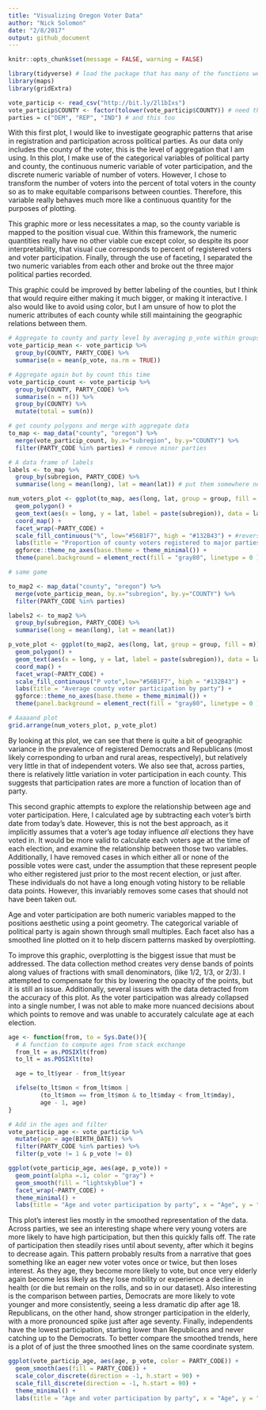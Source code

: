 ```yaml
---
title: "Visualizing Oregon Voter Data"
author: "Nick Solomon"
date: "2/8/2017"
output: github_document
---
```

```r
knitr::opts_chunk$set(message = FALSE, warning = FALSE)
```

```r
library(tidyverse) # load the package that has many of the functions we need
library(maps)
library(gridExtra)
```

```r
vote_particip <- read_csv("http://bit.ly/2l1bIxs")
vote_particip$COUNTY <- factor(tolower(vote_particip$COUNTY)) # need this for later
parties = c("DEM", "REP", "IND") # and this too
```

With this first plot, I would like to investigate geographic patterns that arise in registration and participation across political parties. As our data only includes the county of the voter, this is the level of aggregation that I am using. In this plot, I make use of the categorical variables of political party and county, the continuous numeric variable of voter participation, and the discrete numeric variable of number of voters. However, I chose to transform the number of voters into the percent of total voters in the county so as to make equitable comparisons between counties. Therefore, this variable really behaves much more like a continuous quantity for the purposes of plotting.

This graphic more or less necessitates a map, so the county variable is mapped to the position visual cue. Within this framework, the numeric quantities really have no other viable cue except color, so despite its poor interpretability, that visual cue corresponds to percent of registered voters and voter participation. Finally, through the use of faceting, I separated the two numeric variables from each other and broke out the three major political parties recorded.

This graphic could be improved by better labeling of the counties, but I think that would require either making it much bigger, or making it interactive. I also would like to avoid using color, but I am unsure of how to plot the numeric attributes of each county while still maintaining the geographic relations between them.

```r
# Aggregate to county and party level by averaging p_vote within groups 
vote_particip_mean <- vote_particip %>% 
  group_by(COUNTY, PARTY_CODE) %>% 
  summarise(m = mean(p_vote, na.rm = TRUE))

# Aggregate again but by count this time
vote_particip_count <- vote_particip %>%
  group_by(COUNTY, PARTY_CODE) %>% 
  summarise(n = n()) %>% 
  group_by(COUNTY) %>% 
  mutate(total = sum(n))
```


```r
# get county polygons and merge with aggregate data
to_map <- map_data("county", "oregon") %>% 
  merge(vote_particip_count, by.x="subregion", by.y="COUNTY") %>% 
  filter(PARTY_CODE %in% parties) # remove minor parties

# A data frame of labels
labels <- to_map %>% 
  group_by(subregion, PARTY_CODE) %>% 
  summarise(long = mean(long), lat = mean(lat)) # put them somewhere near the center

num_voters_plot <- ggplot(to_map, aes(long, lat, group = group, fill = n/total)) +
  geom_polygon() +
  geom_text(aes(x = long, y = lat, label = paste(subregion)), data = labels, size = 3, inherit.aes = FALSE, check_overlap = TRUE, color = "white") +
  coord_map() +
  facet_wrap(~PARTY_CODE) +
  scale_fill_continuous("%", low="#56B1F7", high = "#132B43") + #reverse color scale
  labs(title = "Proportion of county voters registered to major parties") +
  ggforce::theme_no_axes(base.theme = theme_minimal()) +
  theme(panel.background = element_rect(fill = "gray80", linetype = 0 ))

# same game

to_map2 <- map_data("county", "oregon") %>% 
  merge(vote_particip_mean, by.x="subregion", by.y="COUNTY") %>% 
  filter(PARTY_CODE %in% parties)

labels2 <- to_map2 %>% 
  group_by(subregion, PARTY_CODE) %>% 
  summarise(long = mean(long), lat = mean(lat))

p_vote_plot <- ggplot(to_map2, aes(long, lat, group = group, fill = m)) +
  geom_polygon() +
  geom_text(aes(x = long, y = lat, label = paste(subregion)), data = labels2, inherit.aes = FALSE, size = 3, check_overlap = TRUE, color = "white") +
  coord_map() +
  facet_wrap(~PARTY_CODE) +
  scale_fill_continuous("P vote",low="#56B1F7", high = "#132B43") +
  labs(title = "Average county voter participation by party") + 
  ggforce::theme_no_axes(base.theme = theme_minimal()) +
  theme(panel.background = element_rect(fill = "gray80", linetype = 0 ))

# Aaaaand plot
grid.arrange(num_voters_plot, p_vote_plot)
```

By looking at this plot, we can see that there is quite a bit of geographic variance in the prevalence of registered Democrats and Republicans (most likely corresponding to urban and rural areas, respectively), but relatively very little in that of independent voters. We also see that, across parties, there is relatively little variation in voter participation in each county. This suggests that participation rates are more a function of location than of party.

This second graphic attempts to explore the relationship between age and voter participation. Here, I calculated age by subtracting each voter's birth date from today's date. However, this is not the best approach, as it implicitly assumes that a voter's age today influence *all* elections they have voted in. It would be more valid to calculate each voters age at the time of each election, and examine the relationship between those two variables. Additionally, I have removed cases in which either all or none of the possible votes were cast, under the assumption that these represent people who either registered just prior to the most recent election, or just after. These individuals do not have a long enough voting history to be reliable data points. However, this invariably removes some cases that should not have been taken out.

Age and voter participation are both numeric variables mapped to the positions aesthetic using a point geometry. The categorical variable of political party is again shown through small multiples. Each facet also has a smoothed line plotted on it to help discern patterns masked by overplotting.

To improve this graphic, overplotting is the biggest issue that must be addressed. The data collection method creates very dense bands of points along values of fractions with small denominators, (like 1/2, 1/3, or 2/3). I attempted to compensate for this by lowering the opacity of the points, but it is still an issue. Additionally, several issues with the data detracted from the accuracy of this plot. As the voter participation was already collapsed into a single number, I was not able to make more nuanced decisions about which points to remove and was unable to accurately calculate age at each election. 

```r
age <- function(from, to = Sys.Date()){
  # A function to compute ages from stack exchange
  from_lt = as.POSIXlt(from)
  to_lt = as.POSIXlt(to)

  age = to_lt$year - from_lt$year

  ifelse(to_lt$mon < from_lt$mon |
         (to_lt$mon == from_lt$mon & to_lt$mday < from_lt$mday),
         age - 1, age) 
}

# Add in the ages and filter
vote_particip_age <- vote_particip %>% 
  mutate(age = age(BIRTH_DATE)) %>%
  filter(PARTY_CODE %in% parties) %>%
  filter(p_vote != 1 & p_vote != 0)
```

```r
ggplot(vote_particip_age, aes(age, p_vote)) +
  geom_point(alpha =.1, color = "gray") +
  geom_smooth(fill = "lightskyblue") +
  facet_wrap(~PARTY_CODE) +
  theme_minimal() +
  labs(title = "Age and voter participation by party", x = "Age", y = "Voter participation")
```

This plot's interest lies mostly in the smoothed representation of the data. Across parties, we see an interesting shape where very young voters are more likely to have high participation, but then this quickly falls off. The rate of participation then steadily rises until about seventy, after which it begins to decrease again. This pattern probably results from a narrative that goes something like an eager new voter votes once or twice, but then loses interest. As they age, they become more likely to vote, but once very elderly again become less likely as they lose mobility or experience a decline in health (or die but remain on the rolls, and so in our dataset). Also interesting is the comparison between parties, Democrats are more likely to vote younger and more consistently, seeing a less dramatic dip after age 18. Republicans, on the other hand, show stronger participation in the elderly, with a more pronounced spike just after age seventy. Finally, independents have the lowest participation, starting lower than Republicans and never catching up to the Democrats. To better compare the smoothed trends, here is a plot of of just the three smoothed lines on the same coordinate system.

```r
ggplot(vote_particip_age, aes(age, p_vote, color = PARTY_CODE)) +
  geom_smooth(aes(fill = PARTY_CODE)) +
  scale_color_discrete(direction = -1, h.start = 90) +
  scale_fill_discrete(direction = -1, h.start = 90) +
  theme_minimal() +
  labs(title = "Age and voter participation by party", x = "Age", y = "Voter participation", color = "Party", fill = "Party")
```

